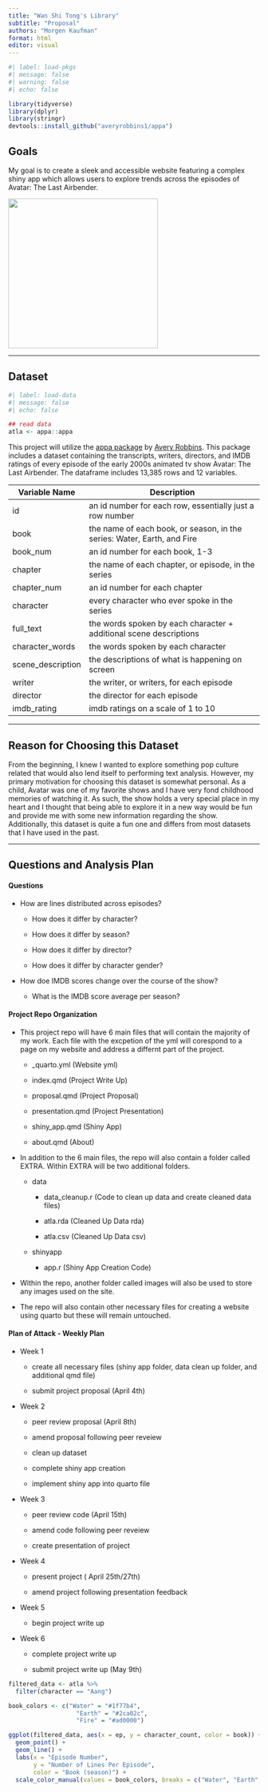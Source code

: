 ```yaml
---
title: "Wan Shi Tong's Library"
subtitle: "Proposal"
authors: "Morgen Kaufman"
format: html
editor: visual
---
```


```r
#| label: load-pkgs
#| message: false
#| warning: false
#| echo: false 

library(tidyverse)
library(dplyr)
library(stringr)
devtools::install_github("averyrobbins1/appa")
```

## Goals

My goal is to create a sleek and accessible website featuring a complex shiny app which allows users to explore trends across the episodes of Avatar: The Last Airbender.

![](images/avatar-the-last-airbender-appa-512x512.png){fig-align="center" width="300"}

------------------------------------------------------------------------

## Dataset

```r
#| label: load-data
#| message: false
#| echo: false 

## read data 
atla <- appa::appa
```

This project will utilize the [appa package](https://github.com/averyrobbins1/appa) by [Avery Robbins](https://github.com/averyrobbins1). This package includes a dataset containing the transcripts, writers, directors, and IMDB ratings of every episode of the early 2000s animated tv show Avatar: The Last Airbender. The dataframe includes 13,385 rows and 12 variables.

| Variable Name     | Description                                                             |
|-------------------|-------------------------------------------------------------------------|
| id                | an id number for each row, essentially just a row number                |
| book              | the name of each book, or season, in the series: Water, Earth, and Fire |
| book_num          | an id number for each book, 1-3                                         |
| chapter           | the name of each chapter, or episode, in the series                     |
| chapter_num       | an id number for each chapter                                           |
| character         | every character who ever spoke in the series                            |
| full_text         | the words spoken by each character + additional scene descriptions      |
| character_words   | the words spoken by each character                                      |
| scene_description | the descriptions of what is happening on screen                         |
| writer            | the writer, or writers, for each episode                                |
| director          | the director for each episode                                           |
| imdb_rating       | imdb ratings on a scale of 1 to 10                                      |

------------------------------------------------------------------------

## Reason for Choosing this Dataset

From the beginning, I knew I wanted to explore something pop culture related that would also lend itself to performing text analysis. However, my primary motivation for choosing this dataset is somewhat personal. As a child, Avatar was one of my favorite shows and I have very fond childhood memories of watching it. As such, the show holds a very special place in my heart and I thought that being able to explore it in a new way would be fun and provide me with some new information regarding the show. Additionally, this dataset is quite a fun one and differs from most datasets that I have used in the past.

------------------------------------------------------------------------

## Questions and Analysis Plan

#### Questions

-   How are lines distributed across episodes?

    -   How does it differ by character?

    -   How does it differ by season?

    -   How does it differ by director?

    -   How does it differ by character gender?

-   How doe IMDB scores change over the course of the show?

    -   What is the IMDB score average per season?

#### Project Repo Organization

-   This project repo will have 6 main files that will contain the majority of my work. Each file with the excpetion of the yml will corespond to a page on my website and address a differnt part of the project.

    -   \_quarto.yml (Website yml)

    -   index.qmd (Project Write Up)

    -   proposal.qmd (Project Proposal)

    -   presentation.qmd (Project Presentation)

    -   shiny_app.qmd (Shiny App)

    -   about.qmd (About)

-   In addition to the 6 main files, the repo will also contain a folder called EXTRA. Within EXTRA will be two additional folders.

    -   data

        -   data_cleanup.r (Code to clean up data and create cleaned data files)

        -   atla.rda (Cleaned Up Data rda)

        -   atla.csv (Cleaned Up Data csv)

    -   shinyapp

        -   app.r (Shiny App Creation Code)

-   Within the repo, another folder called images will also be used to store any images used on the site.

-   The repo will also contain other necessary files for creating a website using quarto but these will remain untouched.

#### Plan of Attack - Weekly Plan

-   Week 1

    -   create all necessary files (shiny app folder, data clean up folder, and additional qmd file)

    -   submit project proposal (April 4th)

-   Week 2

    -   peer review proposal (April 8th)

    -   amend proposal following peer reveiew

    -   clean up dataset

    -   complete shiny app creation

    -   implement shiny app into quarto file

-   Week 3

    -   peer review code (April 15th)

    -   amend code following peer reveiew

    -   create presentation of project

-   Week 4

    -   present project ( April 25th/27th)

    -   amend project following presentation feedback

-   Week 5

    -   begin project write up

-   Week 6

    -   complete project write up

    -   submit project write up (May 9th)

```r
filtered_data <- atla %>%
  filter(character == "Aang")

book_colors <- c("Water" = "#1f77b4", 
                   "Earth" = "#2ca02c", 
                   "Fire" = "#ad0000") 

ggplot(filtered_data, aes(x = ep, y = character_count, color = book)) +
  geom_point() + 
  geom_line() +
  labs(x = "Episode Number",
       y = "Number of Lines Per Episode",
       color = "Book (season)") +
  scale_color_manual(values = book_colors, breaks = c("Water", "Earth", "Fire"), limits = c("Water", "Earth", "Fire"))

```

